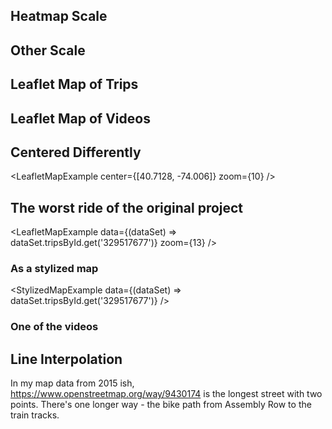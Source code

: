 
## Heatmap Scale

<Scale />

## Other Scale

<Scale scale={interpolateViridis} />

## Leaflet Map of Trips

<LeafletMapExample data="trips" />

## Leaflet Map of Videos

<LeafletMapExample data="videoCoverage" />

## Centered Differently

<LeafletMapExample center={[40.7128, -74.006]} zoom={10} />

## The worst ride of the original project

<LeafletMapExample
  data={(dataSet) => dataSet.tripsById.get('329517677')}
  zoom={13}
/>

### As a stylized map

<StylizedMapExample data={(dataSet) => dataSet.tripsById.get('329517677')} />

### One of the videos

<VideoExample name="0010" />

## Line Interpolation

In my map data from 2015 ish, https://www.openstreetmap.org/way/9430174 is the longest street with two points. There's one longer way - the bike path from Assembly Row to the train tracks.

<WayPointRatioExample />

<WayInterpolationExample mdxFocusKey="xyz" />
